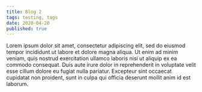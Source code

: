 ```yaml
---
title: Blog 2
tags: testing, tags
date: 2020-04-20
published: true
---
```

Lorem ipsum dolor sit amet, consectetur adipiscing elit, sed do eiusmod tempor incididunt ut labore et dolore magna aliqua.
Ut enim ad minim veniam, quis nostrud exercitation ullamco laboris nisi ut aliquip ex ea commodo consequat. Duis aute irure dolor 
in reprehenderit in voluptate velit esse cillum dolore eu fugiat nulla pariatur. Excepteur sint occaecat cupidatat non proident, 
sunt in culpa qui officia deserunt mollit anim id est laborum.
